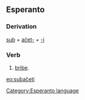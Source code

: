 ==Esperanto==
===Derivation===
[[sub]] + [[aĉeti|aĉet-]] + [[-i]]
===Verb===
# [[bribe]].

{{Universala Vortaro}}
[[eo:subaĉeti]]
[[Category:Esperanto language]]